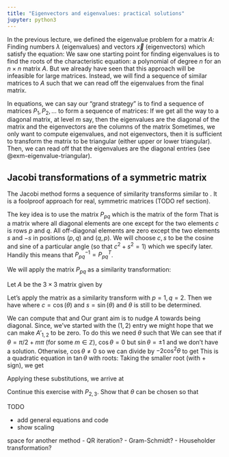 ```yaml
---
title: "Eigenvectors and eigenvalues: practical solutions"
jupyter: python3
---
```


In the previous lecture, we defined the eigenvalue problem for a matrix $A$: Finding numbers $\lambda$ (eigenvalues) and vectors $\vec{x}$ (eigenvectors) which satisfy the equation:
\begin{equation}
A \vec{x} = \lambda \vec{x}.
\end{equation}
We saw one starting point for finding eigenvalues is to find the roots of the characteristic equation: a polynomial of degree $n$ for an $n \times n$ matrix $A$. But we already have seen that this approach will be infeasible for large matrices. Instead, we will find a sequence of similar matrices to $A$ such that we can read off the eigenvalues from the final matrix.

In equations, we can say our "grand strategy" is to find a sequence of matrices $P_1, P_2, \ldots$ to form a sequence of matrices:
\begin{equation}
\label{eq:similarity_transform}
A, P_1^{-1} A P, P_2^{-1} P_1^{-1} A P_1 P_2, P_3^{-1} P_2^{-1} P_1^{-1} A P_1 P_2 P_3, \ldots
\end{equation}
If we get all the way to a diagonal matrix, at level $m$ say, then the eigenvalues are the diagonal of the matrix
\begin{equation*}
P_m^{-1} P_{m-1}^{-1} \cdots P_2^{-1} P_1^{-1} A P_1 P_2 \cdots P_{m-1} P_m,
\end{equation*}
and the eigenvectors are the columns of the matrix
\begin{equation*}
S_m = P_1 P_2 \cdots P_{m-1} P_m.
\end{equation*}
Sometimes, we only want to compute eigenvalues, and not eigenvectors, then it is sufficient to transform the matrix to be triangular (either upper or lower triangular). Then, we can read off that the eigenvalues are the diagonal entries (see @exm-eigenvalue-triangular).

## Jacobi transformations of a symmetric matrix

The Jacobi method forms a sequence of similarity transforms similar to \eqref{eq:similarity_transform}.
It is a foolproof approach for real, symmetric matrices (TODO ref section).

The key idea is to use the matrix $P_{pq}$ which is the matrix of the form
\begin{equation}
\label{eq:Pmatrix}
 P_{pq} = \begin{pmatrix}
  1 &&&&&&& \\
  & \ddots &&&&&& \\
  && c & \cdots & s &&& \\
  && \vdots & 1 & \vdots &&& \\
  && -s & \cdots & c &&& \\
  &&&&&& \ddots & \\
  &&&&&&& 1
 \end{pmatrix}
\end{equation}
That is a matrix where all diagonal elements are one except for the two elements $c$ is rows $p$ and $q$. All off-diagonal elements are zero except the two elements $s$ and $-s$ in positions $(p, q)$ and $(q, p)$.
We will choose $c, s$ to be the cosine and sine of a particular angle (so that $c^2 + s^2 = 1$) which we specify later.
Handily this means that $P_{pq}^{-1} = P_{pq}^T$.

We will apply the matrix $P_{pq}$ as a similarity transformation:
\begin{equation*}
A' = P_{pq}^{T} A P.
\end{equation*}

::: {#exm-one-jacobi-rotation}
Let $A$ be the $3 \times 3$ matrix given by
\begin{equation*}
 A = \begin{pmatrix}
 1 & 2 & \frac{3 \sqrt{2 - \sqrt{2}}}{4}\\2 & 5 & \frac{3 \sqrt{\sqrt{2} + 2}}{4}\\\frac{3 \sqrt{2 - \sqrt{2}}}{4} & \frac{3 \sqrt{\sqrt{2} + 2}}{4} & 2 \sqrt{2}
 \end{pmatrix}.
\end{equation*}

Let's apply the matrix as a similarity transform with $p=1, q=2$. Then we have
\begin{equation*}
 P_{1,2} = \begin{pmatrix}
 c & s & 0\\- s & c & 0\\0 & 0 & 
 \end{pmatrix},
\end{equation*}
where $c = \cos(\theta)$ and $s = \sin(\theta)$ and $\theta$ is still to be determined.

We can compute that
\begin{equation*}
 A P_{1,2} =
 \begin{pmatrix}
 c - 2 s & 2 c + s & \frac{3 \sqrt{2 - \sqrt{2}}}{4}\\2 c - 5 s & 5 c + 2 s & \frac{3 \sqrt{\sqrt{2} + 2}}{4}\\\frac{3 c \sqrt{2 - \sqrt{2}}}{4} - \frac{3 s \sqrt{\sqrt{2} + 2}}{4} & \frac{3 c \sqrt{\sqrt{2} + 2}}{4} + \frac{3 s \sqrt{2 - \sqrt{2}}}{4} & 2 \sqrt{2}
 \end{pmatrix}
 \end{equation*}
 and
\begin{equation*}
 A' = P_{1, 2}^T A P_{1,2} = \begin{pmatrix}
 c^{2} - 4 c s + 5 s^{2} & 2 c^{2} - 4 c s - 2 s^{2} & \frac{3 c \sqrt{2 - \sqrt{2}}}{4} - \frac{3 s \sqrt{\sqrt{2} + 2}}{4}\\2 c^{2} - 4 c s - 2 s^{2} & 5 c^{2} + 4 c s + s^{2} & \frac{3 c \sqrt{\sqrt{2} + 2}}{4} + \frac{3 s \sqrt{2 - \sqrt{2}}}{4}\\\frac{3 c \sqrt{2 - \sqrt{2}}}{4} - \frac{3 s \sqrt{\sqrt{2} + 2}}{4} & \frac{3 c \sqrt{\sqrt{2} + 2}}{4} + \frac{3 s \sqrt{2 - \sqrt{2}}}{4} & 2 \sqrt{2}
 \end{pmatrix}
 \end{equation*}
Our grant aim is to nudge $A$ towards being diagonal.
Since, we've started with the $(1, 2)$ entry we might hope that we can make $A'_{1,2}$ to be zero. To do this we need $\theta$ such that
\begin{equation*}
2 \cos^{2}\theta - 4 \cos\theta \sin\theta - 2 \sin^2 \theta = 0
\end{equation*}
We can see that if $\theta = \pi/2 + m \pi$ (for some $m \in \mathbb{Z}$), $\cos\theta = 0$ but $\sin\theta = \pm 1$ and we don't have a solution. Otherwise, $\cos\theta \neq 0$ so we can divide by $- 2 \cos^2\theta$ to get
\begin{equation*}
\tan^2\theta + 2 \tan(\theta) - 1 = 0.
\end{equation*}
This is a quadratic equation in $\tan\theta$ with roots:
\begin{equation*}
\tan\theta = -1 \pm \sqrt{2}.
\end{equation*}
Taking the smaller root (with $+$ sign), we get
\begin{align*}
\tan\theta & = -1 + \sqrt{2} \\
\cos\theta & = 1 / \sqrt{\tan^2\theta +1} = \sqrt{\sqrt{2}/4 + 1/2} \\
\sin\theta & = \tan\theta \cos\theta
=  \sqrt{1/2 - \sqrt{2}/4}.
\end{align*}

Applying these substitutions, we arrive at
\begin{equation*}
A' = \begin{pmatrix}
3 - 2 \sqrt{2} & 0 & 0\\0 & 2 \sqrt{2} + 3 & \frac{3}{2}\\0 & \frac{3}{2} & 2 \sqrt{2}
\end{pmatrix}
\end{equation*}

::: {#exr-sim-trans}
Continue this exercise with $P_{2, 3}$.
Show that $\theta$ can be chosen so that
\begin{align*}
A'' = P_{2, 3}^{-1} A' P_{2, 3}
= \begin{pmatrix}
3 - 2 \sqrt{2} & 0 & 0\\0 & \frac{3}{2} + \frac{7 \sqrt{2}}{2} & 0\\0 & 0 & \frac{\sqrt{2}}{2} + \frac{3}{2}
\end{pmatrix} \\
\approx
\begin{pmatrix}
0.17157287525381 & 0 & 0\\0 & 6.44974746830583 & 0\\0 & 0 & 2.20710678118655
\end{pmatrix}.
\end{align*}
:::
:::

TODO

- add general equations and code
- show scaling

space for another method
- QR iteration?
- Gram-Schmidt?
- Householder transformation?
